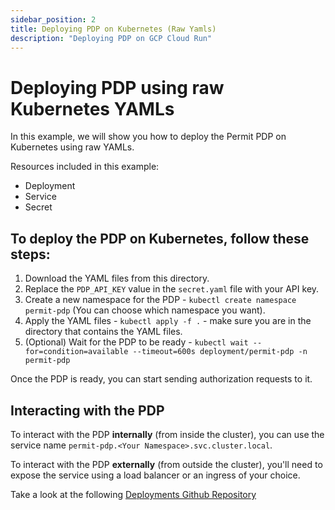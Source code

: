 ```yaml
---
sidebar_position: 2
title: Deploying PDP on Kubernetes (Raw Yamls)
description: "Deploying PDP on GCP Cloud Run"
---
```

# Deploying PDP using raw Kubernetes YAMLs
In this example, we will show you how to deploy the Permit PDP on Kubernetes using raw YAMLs.

Resources included in this example:
- Deployment
- Service
- Secret

## To deploy the PDP on Kubernetes, follow these steps:
1. Download the YAML files from this directory.
2. Replace the `PDP_API_KEY` value in the `secret.yaml` file with your API key.
3. Create a new namespace for the PDP - `kubectl create namespace permit-pdp` (You can choose which namespace you want).
4. Apply the YAML files - `kubectl apply -f .` - make sure you are in the directory that contains the YAML files.
5. (Optional) Wait for the PDP to be ready - `kubectl wait --for=condition=available --timeout=600s deployment/permit-pdp -n permit-pdp`

Once the PDP is ready, you can start sending authorization requests to it.

## Interacting with the PDP
To interact with the PDP **internally** (from inside the cluster), you can use the service name `permit-pdp.<Your Namespace>.svc.cluster.local`.

To interact with the PDP **externally** (from outside the cluster), you'll need to expose the service using a load balancer or an ingress of your choice.


Take a look at the following [Deployments Github Repository](https://github.com/permitio/permit-pdp-deployments-examples/blob/main/kubernetes)
